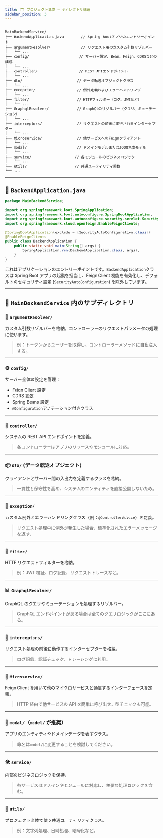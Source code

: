 ```yaml
---
title: 🗂️ プロジェクト構成 – ディレクトリ構造
sidebar_position: 3
---
```


```

MainBackendService/
├── BackendApplication.java        // Spring Bootアプリのエントリーポイント
├── argumentResolver/              // リクエスト用のカスタム引数リゾルバー
│   └── ...
├── config/                       // サーバー設定、Bean、Feign、CORSなどの構成
│   └── ...
├── controller/                   // REST APIエンドポイント
│   └── ...
├── dto/                         // データ転送オブジェクトクラス
│   └── ...
├── exception/                   // 例外定義およびエラーハンドリング
│   └── ...
├── filter/                      // HTTPフィルター（ログ、JWTなど）
│   └── ...
├── GraphqlResolver/             // GraphQLのリゾルバー（クエリ、ミューテーション）
│   └── ...
├── interceptors/                // リクエストの前後に実行されるインターセプター
│   └── ...
├── Microservice/                // 他サービスへのFeignクライアント
│   └── ...
├── modal/                       // ドメインモデルまたはJOOQ生成モデル
│   └── ...
├── service/                    // 各モジュールのビジネスロジック
│   └── ...
└── utils/                      // 共通ユーティリティ関数
└── ...

```

---

## 🔹 `BackendApplication.java`

```java title="src/main/java/MainBackendService/BackendApplication.java"
package MainBackendService;

import org.springframework.boot.SpringApplication;
import org.springframework.boot.autoconfigure.SpringBootApplication;
import org.springframework.boot.autoconfigure.security.servlet.SecurityAutoConfiguration;
import org.springframework.cloud.openfeign.EnableFeignClients;

@SpringBootApplication(exclude = {SecurityAutoConfiguration.class})
@EnableFeignClients
public class BackendApplication {
    public static void main(String[] args) {
        SpringApplication.run(BackendApplication.class, args);
    }
}

```

これはアプリケーションのエントリーポイントです。`BackendApplication`クラスは Spring Boot アプリの起動を担当し、Feign Client 機能を有効化し、デフォルトのセキュリティ設定 (`SecurityAutoConfiguration`) を除外しています。

---

## 📁 `MainBackendService` 内のサブディレクトリ

### 🧩 `argumentResolver/`

カスタム引数リゾルバーを格納。コントローラーのリクエストパラメータの処理に使います。

> 例：トークンからユーザーを取得し、コントローラーメソッドに自動注入する。

---

### ⚙️ `config/`

サーバー全体の設定を管理：

- Feign Client 設定
- CORS 設定
- Spring Beans 設定
- `@Configuration`アノテーション付きクラス

---

### 📡 `controller/`

システムの REST API エンドポイントを定義。

> 各コントローラーはアプリのリソースやモジュールに対応。

---

### 📦 `dto/` (データ転送オブジェクト)

クライアントとサーバー間の入出力を定義するクラスを格納。

> 一貫性と保守性を高め、システムのエンティティを直接公開しないため。

---

### 🚨 `exception/`

カスタム例外とエラーハンドリングクラス（例：`@ControllerAdvice`）を定義。

> リクエスト処理中に例外が発生した場合、標準化されたエラーメッセージを返す。

---

### 🚪 `filter/`

HTTP リクエストフィルターを格納。

> 例：JWT 検証、ログ記録、リクエストトレースなど。

---

### 📊 `GraphqlResolver/`

GraphQL のクエリやミューテーションを処理するリゾルバー。

> GraphQL エンドポイントがある場合は全てのクエリロジックがここにある。

---

### 🧭 `interceptors/`

リクエスト処理の前後に動作するインターセプターを格納。

> ログ記録、認証チェック、トレーシングに利用。

---

### 🔌 `Microservice/`

Feign Client を用いて他のマイクロサービスと通信するインターフェースを定義。

> HTTP 経由で他サービスの API を簡単に呼び出せ、型チェックも可能。

---

### 🧱 `modal/`（`model/` が推奨）

アプリのエンティティやドメインデータを表すクラス。

> 命名は`model/`に変更することを検討してください。

---

### 🛠️ `service/`

内部のビジネスロジックを保持。

> 各サービスはドメインやモジュールに対応し、主要な処理ロジックを含む。

---

### 🧰 `utils/`

プロジェクト全体で使う共通ユーティリティクラス。

> 例：文字列処理、日時処理、暗号化など。
